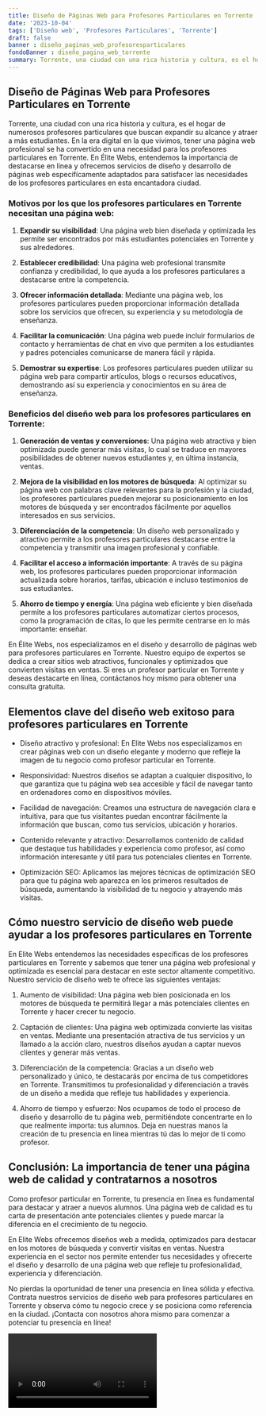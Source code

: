 ```yaml
---
title: Diseño de Páginas Web para Profesores Particulares en Torrente
date: '2023-10-04'
tags: ['Diseño web', 'Profesores Particulares', 'Torrente']
draft: false
banner : diseño_paginas_web_profesoresparticulares
fondoBanner : diseño_pagina_web_torrente
summary: Torrente, una ciudad con una rica historia y cultura, es el hogar de numerosos profesores particulares que buscan expandir su alcance y atraer a más estudiantes. En la era digital en la que vivimos, tener una página web profesional se ha convertido en una necesidad para los profesores particulares en Torrente. En Élite Webs, entendemos la importancia de destacarse en línea y ofrecemos servicios de diseño y desarrollo de páginas web especifícamente adaptados para satisfacer las necesidades de los profesores particulares en esta encantadora ciudad.
---
```


## Diseño de Páginas Web para Profesores Particulares en Torrente

Torrente, una ciudad con una rica historia y cultura, es el hogar de numerosos profesores particulares que buscan expandir su alcance y atraer a más estudiantes. En la era digital en la que vivimos, tener una página web profesional se ha convertido en una necesidad para los profesores particulares en Torrente. En Élite Webs, entendemos la importancia de destacarse en línea y ofrecemos servicios de diseño y desarrollo de páginas web especifícamente adaptados para satisfacer las necesidades de los profesores particulares en esta encantadora ciudad.

### Motivos por los que los profesores particulares en Torrente necesitan una página web:

1. **Expandir su visibilidad**: Una página web bien diseñada y optimizada les permite ser encontrados por más estudiantes potenciales en Torrente y sus alrededores.

2. **Establecer credibilidad**: Una página web profesional transmite confianza y credibilidad, lo que ayuda a los profesores particulares a destacarse entre la competencia.

3. **Ofrecer información detallada**: Mediante una página web, los profesores particulares pueden proporcionar información detallada sobre los servicios que ofrecen, su experiencia y su metodología de enseñanza.

4. **Facilitar la comunicación**: Una página web puede incluir formularios de contacto y herramientas de chat en vivo que permiten a los estudiantes y padres potenciales comunicarse de manera fácil y rápida.

5. **Demostrar su expertise**: Los profesores particulares pueden utilizar su página web para compartir artículos, blogs o recursos educativos, demostrando así su experiencia y conocimientos en su área de enseñanza.

### Beneficios del diseño web para los profesores particulares en Torrente:

1. **Generación de ventas y conversiones**: Una página web atractiva y bien optimizada puede generar más visitas, lo cual se traduce en mayores posibilidades de obtener nuevos estudiantes y, en última instancia, ventas.

2. **Mejora de la visibilidad en los motores de búsqueda**: Al optimizar su página web con palabras clave relevantes para la profesión y la ciudad, los profesores particulares pueden mejorar su posicionamiento en los motores de búsqueda y ser encontrados fácilmente por aquellos interesados en sus servicios.

3. **Diferenciación de la competencia**: Un diseño web personalizado y atractivo permite a los profesores particulares destacarse entre la competencia y transmitir una imagen profesional y confiable.

4. **Facilitar el acceso a información importante**: A través de su página web, los profesores particulares pueden proporcionar información actualizada sobre horarios, tarifas, ubicación e incluso testimonios de sus estudiantes.

5. **Ahorro de tiempo y energía**: Una página web eficiente y bien diseñada permite a los profesores particulares automatizar ciertos procesos, como la programación de citas, lo que les permite centrarse en lo más importante: enseñar.

En Élite Webs, nos especializamos en el diseño y desarrollo de páginas web para profesores particulares en Torrente. Nuestro equipo de expertos se dedica a crear sitios web atractivos, funcionales y optimizados que convierten visitas en ventas. Si eres un profesor particular en Torrente y deseas destacarte en línea, contáctanos hoy mismo para obtener una consulta gratuita.

<GifSeo />

<Cta />

## Elementos clave del diseño web exitoso para profesores particulares en Torrente

- Diseño atractivo y profesional: En Elite Webs nos especializamos en crear páginas web con un diseño elegante y moderno que refleje la imagen de tu negocio como profesor particular en Torrente.

- Responsividad: Nuestros diseños se adaptan a cualquier dispositivo, lo que garantiza que tu página web sea accesible y fácil de navegar tanto en ordenadores como en dispositivos móviles.

- Facilidad de navegación: Creamos una estructura de navegación clara e intuitiva, para que tus visitantes puedan encontrar fácilmente la información que buscan, como tus servicios, ubicación y horarios.

- Contenido relevante y atractivo: Desarrollamos contenido de calidad que destaque tus habilidades y experiencia como profesor, así como información interesante y útil para tus potenciales clientes en Torrente.

- Optimización SEO: Aplicamos las mejores técnicas de optimización SEO para que tu página web aparezca en los primeros resultados de búsqueda, aumentando la visibilidad de tu negocio y atrayendo más visitas.

## Cómo nuestro servicio de diseño web puede ayudar a los profesores particulares en Torrente

En Elite Webs entendemos las necesidades específicas de los profesores particulares en Torrente y sabemos que tener una página web profesional y optimizada es esencial para destacar en este sector altamente competitivo. Nuestro servicio de diseño web te ofrece las siguientes ventajas:

1. Aumento de visibilidad: Una página web bien posicionada en los motores de búsqueda te permitirá llegar a más potenciales clientes en Torrente y hacer crecer tu negocio.

2. Captación de clientes: Una página web optimizada convierte las visitas en ventas. Mediante una presentación atractiva de tus servicios y un llamado a la acción claro, nuestros diseños ayudan a captar nuevos clientes y generar más ventas.

3. Diferenciación de la competencia: Gracias a un diseño web personalizado y único, te destacarás por encima de tus competidores en Torrente. Transmitimos tu profesionalidad y diferenciación a través de un diseño a medida que refleje tus habilidades y experiencia.

4. Ahorro de tiempo y esfuerzo: Nos ocupamos de todo el proceso de diseño y desarrollo de tu página web, permitiéndote concentrarte en lo que realmente importa: tus alumnos. Deja en nuestras manos la creación de tu presencia en línea mientras tú das lo mejor de ti como profesor.

## Conclusión: La importancia de tener una página web de calidad y contratarnos a nosotros

Como profesor particular en Torrente, tu presencia en línea es fundamental para destacar y atraer a nuevos alumnos. Una página web de calidad es tu carta de presentación ante potenciales clientes y puede marcar la diferencia en el crecimiento de tu negocio.

En Elite Webs ofrecemos diseños web a medida, optimizados para destacar en los motores de búsqueda y convertir visitas en ventas. Nuestra experiencia en el sector nos permite entender tus necesidades y ofrecerte el diseño y desarrollo de una página web que refleje tu profesionalidad, experiencia y diferenciación.

No pierdas la oportunidad de tener una presencia en línea sólida y efectiva. Contrata nuestros servicios de diseño web para profesores particulares en Torrente y observa cómo tu negocio crece y se posiciona como referencia en la ciudad. ¡Contacta con nosotros ahora mismo para comenzar a potenciar tu presencia en línea!

<Video />

<CtaBot job='Profesores Particulares' city='Torrente'/>

<Gmaps query='Torrente+españa+maps' />